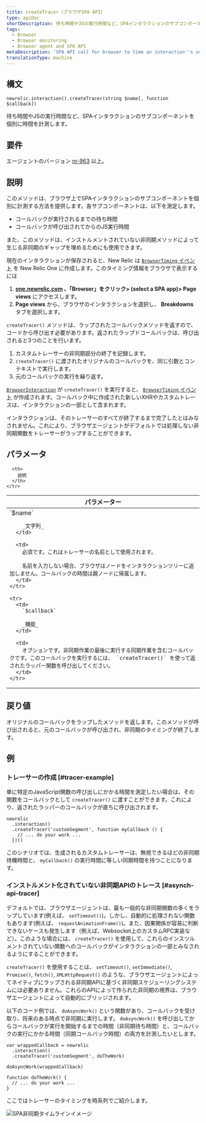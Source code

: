 ```yaml
---
title: createTracer（ブラウザSPA API）
type: apiDoc
shortDescription: 待ち時間やJSの実行時間など、SPAインタラクションのサブコンポーネントを個別に時間を計測します。
tags:
  - Browser
  - Browser monitoring
  - Browser agent and SPA API
metaDescription: 'SPA API call for browser to time an interaction''s sub-components separately, including wait time and JS execution time.'
translationType: machine
---
```



## 構文

```
newrelic.interaction().createTracer(string $name[, function $callback])
```

待ち時間やJSの実行時間など、SPAインタラクションのサブコンポーネントを個別に時間を計測します。

## 要件

エージェントのバージョン [nr-963](/docs/release-notes/new-relic-browser-release-notes/browser-agent-release-notes) 以上。

## 説明

このメソッドは、ブラウザ上でSPAインタラクションのサブコンポーネントを個別に計測する方法を提供します。各サブコンポーネントは、以下を測定します。

* コールバックが実行されるまでの待ち時間
* コールバックが呼び出されてからのJS実行時間

また、このメソッドは、インストルメントされていない非同期メソッドによって生じる非同期のギャップを埋めるためにも使用できます。

現在のインタラクションが保存されると、New Relic は [`BrowserTiming` イベント](/docs/insights/explore-data/attributes/browser-default-attributes-insights#browsertiming-attributes) を New Relic One に作成します。このタイミング情報をブラウザで表示するには

1. **[one.newrelic.com](https://one.newrelic.com) 、「Browser」をクリック> (select a SPA app)> Page views** にアクセスします。
2. **Page views** から、ブラウザのインタラクションを選択し、 **Breakdowns** タブを選択します。

`createTracer()` メソッドは、ラップされたコールバックメソッドを返すので、コードから呼び出す必要があります。返されたラップドコールバックは、呼び出されると3つのことを行います。

1. カスタムトレーサーの非同期部分の終了を記録します。
2. `createTracer()` に渡されたオリジナルのコールバックを、同じ引数とコンテキストで実行します。
3. 元のコールバックの実行を繰り返す。

[`BrowserInteraction`](/docs/insights/explore-data/attributes/browser-default-attributes-insights#browserinteraction-attributes) が `createTracer()` を実行すると、 [`BrowserTiming` イベント](/docs/insights/explore-data/attributes/browser-default-attributes-insights#browsertiming-attributes) が作成されます。コールバック中に作成された新しいXHRやカスタムトレースは、インタラクションの一部として含まれます。

インタラクションは、そのトレーサーのすべてが終了するまで完了したとはみなされません。これにより、ブラウザエージェントがデフォルトでは処理しない非同期関数をトレーサーがラップすることができます。

## パラメータ

<table>
  <thead>
    <tr>
      <th width="25%">
        パラメーター
      </th>

      <th>
        説明
      </th>
    </tr>
  </thead>

  <tbody>
    <tr>
      <td>
        `$name`

        _文字列_
      </td>

      <td>
        必須です。これはトレーサーの名前として使用されます。

        名前を入力しない場合、ブラウザはノードをインタラクションツリーに追加しません。コールバックの時間は親ノードに帰属します。
      </td>
    </tr>

    <tr>
      <td>
        `$callback`

        _機能_
      </td>

      <td>
        オプションです。非同期作業の最後に実行する同期作業を含むコールバックです。このコールバックを実行するには、 `createTracer()` を使って返されたラッパー関数を呼び出してください。
      </td>
    </tr>
  </tbody>
</table>

## 戻り値

オリジナルのコールバックをラップしたメソッドを返します。このメソッドが呼び出されると、元のコールバックが呼び出され、非同期のタイミングが終了します。

## 例

### トレーサーの作成 [#tracer-example]

単に特定のJavaScript関数の呼び出しにかかる時間を測定したい場合は、その関数をコールバックとして `createTracer()` に渡すことができます。これにより、返されたラッパーのコールバックが直ちに呼び出されます。

```
newrelic
  .interaction()
  .createTracer('customSegment', function myCallback () {
    // ... do your work ...
  })()
```

このシナリオでは、生成されるカスタムトレーサーは、無視できるほどの非同期待機時間と、 `myCallback()` の実行時間に等しい同期時間を持つことになります。

### インストルメント化されていない非同期APIのトレース [#asynch-api-tracer]

デフォルトでは、ブラウザエージェントは、最も一般的な非同期関数の多くをラップしています(例えば、 `setTimeout()`)。しかし、自動的に処理されない関数もあります(例えば、 `requestAnimationFrame()`)。また、因果関係が容易に判断できないケースも発生します（例えば、Websocket上のカスタムRPC実装など）。このような場合には、 `createTracer()` を使用して、これらのインスツルメントされていない関数へのコールバックがインタラクションの一部とみなされるようにすることができます。

`createTracer()` を使用することは、 `setTimeout()`, `setImmediate()`, `Promise()`, `fetch()`, `XMLHttpRequest()` のような、ブラウザエージェントによってネイティブにラップされる非同期APIに基づく非同期スケジューリングシステムには必要ありません。これらのAPIによって作られた非同期の境界は、ブラウザエージェントによって自動的にブリッジされます。

以下のコード例では、 `doAsyncWork()` という関数があり、コールバックを受け取り、将来のある時点で非同期に実行します。 `doAsyncWork()` を呼び出してからコールバックが実行を開始するまでの時間（非同期待ち時間）と、コールバックの実行にかかる時間（同期コールバック時間）の両方を計測したいとします。

```
var wrappedCallback = newrelic
  .interaction()
  .createTracer('customSegment', doTheWork)

doAsyncWork(wrappedCallback)

function doTheWork() {
  // ... do your work ...
}
```

ここではトレーサーのタイミングを時系列でご紹介します。

<img
  src={spaTraceAsyncTimeline}
  title="spa-trace-async-timeline.png"
  alt="SPA非同期タイムラインイメージ"
/>
